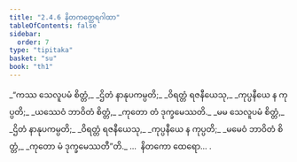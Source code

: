 ```yaml
---
title: "2.4.6 နိတကတ္ထေရဂါထာ"
tableOfContents: false
sidebar:
  order: 7
type: "tipitaka"
basket: "su"
book: "th1"
---
```



<DynamicBreadcrumb />

<Division number="191" book="th1">

<Paragraph number="385" type="verses" book="th1">
_“ကဿ သေလူပမံ စိတ္တံ,_  
_ဌိတံ နာနုပကမ္ပတိ;_  
_ဝိရတ္တံ ရဇနီယေသု,_  
_ကုပ္ပနီယေ န ကုပ္ပတိ;_  
_ယဿေဝံ ဘာဝိတံ စိတ္တံ,_  
_ကုတော တံ ဒုက္ခမေဿတိ._  

</Paragraph>

</Division>
<Division number="192" book="th1">

<Paragraph number="386" type="verses" book="th1">
_မမ သေလူပမံ စိတ္တံ,_  
_ဌိတံ နာနုပကမ္ပတိ;_  
_ဝိရတ္တံ ရဇနီယေသု,_  
_ကုပ္ပနီယေ န ကုပ္ပတိ;_  
_မမေဝံ ဘာဝိတံ စိတ္တံ,_  
_ကုတော မံ ဒုက္ခမေဿတီ”တိ._  


</Paragraph>
</Division>

<Paragraph number="387" type="center" book="th1">
…  နိတကော ထေရော… .
</Paragraph>